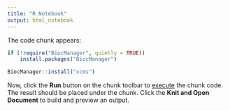 ```yaml
---
title: "R Notebook"
output: html_notebook
---
```



The code chunk appears:
```r
if (!require("BiocManager", quietly = TRUE))
    install.packages("BiocManager")

BiocManager::install("xcms")
```


Now, click the **Run** button on the chunk toolbar to [execute](https://www.jetbrains.com/help/pycharm/r-markdown.html#run-r-code) the chunk code. The result should be placed under the chunk.
Click the **Knit and Open Document** to build and preview an output.
